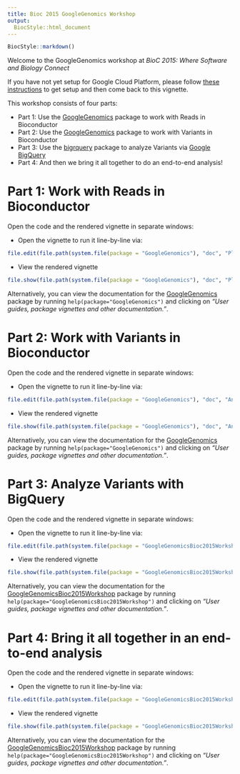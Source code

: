 ```yaml
---
title: Bioc 2015 GoogleGenomics Workshop
output:
  BiocStyle::html_document
---
```


<!-- Copyright 2015 Google Inc. All rights reserved. -->

<!-- Licensed under the Apache License, Version 2.0 (the "License"); -->
<!-- you may not use this file except in compliance with the License. -->
<!-- You may obtain a copy of the License at -->

<!--     http://www.apache.org/licenses/LICENSE-2.0 -->

<!-- Unless required by applicable law or agreed to in writing, software -->
<!-- distributed under the License is distributed on an "AS IS" BASIS, -->
<!-- WITHOUT WARRANTIES OR CONDITIONS OF ANY KIND, either express or implied. -->
<!-- See the License for the specific language governing permissions and -->
<!-- limitations under the License. -->

<!--
%% \VignetteEngine{knitr::rmarkdown}
%% \VignetteIndexEntry{GoogleGenomics Demo}
-->

```r
BiocStyle::markdown()
```

Welcome to the GoogleGenomics workshop at *BioC 2015: Where Software and Biology Connect*

If you have not yet setup for Google Cloud Platform, please follow [these instructions](http://googlegenomics.readthedocs.org/en/latest/workshops/bioc-2015.html) to get setup and then come back to this vignette.

This workshop consists of four parts:

 * Part 1: Use the [GoogleGenomics](http://bioconductor.org/packages/devel/bioc/html/GoogleGenomics.html) package to work with Reads in Bioconductor
 * Part 2: Use the [GoogleGenomics](http://bioconductor.org/packages/devel/bioc/html/GoogleGenomics.html) package to work with Variants in Bioconductor
 * Part 3: Use the [bigrquery](http://cran.r-project.org/web/packages/bigrquery/index.html) package to analyze Variants via [Google BigQuery](https://cloud.google.com/bigquery/what-is-bigquery) 
 * Part 4: And then we bring it all together to do an end-to-end analysis!

Part 1: Work with Reads in Bioconductor
========================================

Open the code and the rendered vignette in separate windows:

* Open the vignette to run it line-by-line via:
```r
file.edit(file.path(system.file(package = "GoogleGenomics"), "doc", "PlottingAlignments.Rmd"))
```

* View the rendered vignette 
```r
file.show(file.path(system.file(package = "GoogleGenomics"), "doc", "PlottingAlignments.html"))
```

Alternatively, you can view the documentation for the [GoogleGenomics](http://bioconductor.org/packages/devel/bioc/html/GoogleGenomics.html) package by running `help(package="GoogleGenomics")` and clicking on *"User guides, package vignettes and other documentation."*.

Part 2: Work with Variants in Bioconductor
===========================================

Open the code and the rendered vignette in separate windows:

* Open the vignette to run it line-by-line via:
```r
file.edit(file.path(system.file(package = "GoogleGenomics"), "doc", "AnnotateVariants.Rmd"))
```

* View the rendered vignette 
```r
file.show(file.path(system.file(package = "GoogleGenomics"), "doc", "AnnotateVariants.html"))
```

Alternatively, you can view the documentation for the [GoogleGenomics](http://bioconductor.org/packages/devel/bioc/html/GoogleGenomics.html) package by running `help(package="GoogleGenomics")` and clicking on *"User guides, package vignettes and other documentation."*.


Part 3: Analyze Variants with BigQuery
======================================

Open the code and the rendered vignette in separate windows:

* Open the vignette to run it line-by-line via:
```r
file.edit(file.path(system.file(package = "GoogleGenomicsBioc2015Workshop"), "doc", "BigQueryDemo.Rmd"))
```

* View the rendered vignette 
```r
file.show(file.path(system.file(package = "GoogleGenomicsBioc2015Workshop"), "doc", "BigQueryDemo.html"))
```

Alternatively, you can view the documentation for the [GoogleGenomicsBioc2015Workshop](https://github.com/googlegenomics/bioconductor-workshop-r) package by running `help(package="GoogleGenomicsBioc2015Workshop")` and clicking on *"User guides, package vignettes and other documentation."*.

Part 4: Bring it all together in an end-to-end analysis
=======================================================

Open the code and the rendered vignette in separate windows:

* Open the vignette to run it line-by-line via:
```r
file.edit(file.path(system.file(package = "GoogleGenomicsBioc2015Workshop"), "doc", "AllModalitiesDemo.Rmd"))
```

* View the rendered vignette 
```r
file.show(file.path(system.file(package = "GoogleGenomicsBioc2015Workshop"), "doc", "AllModalitiesDemo.html"))
```

Alternatively, you can view the documentation for the [GoogleGenomicsBioc2015Workshop](https://github.com/googlegenomics/bioconductor-workshop-r) package by running `help(package="GoogleGenomicsBioc2015Workshop")` and clicking on *"User guides, package vignettes and other documentation."*.
